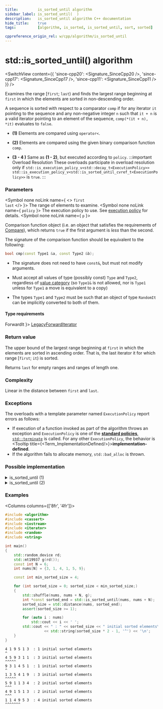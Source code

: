 ```yaml
---
title:         is_sorted_until algorithm
sidebar_label: is_sorted_until(  )
description:   is_sorted_until algorithm C++ documentation
hide_title:    true
tags:          [algorithm, is_sorted, is_sorted_until, sort, sorted]

cppreference_origin_rel: w/cpp/algorithm/is_sorted_until
---
```



<!-- Terms -->


<!----------------- Codes ---------------------->


# std::is_sorted_until() algorithm

<SwitchView content={{
  'since-cpp20': <Signature_SinceCpp20 />,
  'since-cpp17': <Signature_SinceCpp17 />,
  'since-cpp11': <Signature_SinceCpp11 />
}} />

Examines the range [`first`; `last`) and finds the largest range beginning at `first` in which the elements are sorted in non-descending order.

A sequence is sorted with respect to a comparator `comp` if for any iterator `it` pointing to the sequence
and any non-negative integer `n` such that `it + n` is a valid iterator pointing to an element of the sequence,
`comp(*(it + n), *it)` evaluates to `false`.

- **(1)** Elements are compared using `operator<`.

- **(2)** Elements are compared using the given binary comparison function `comp`.

- **(3 - 4 )** Same as **(1 - 2)**, but executed according to `policy`.
	:::important Overload Resolution
	These overloads participate in overload resolution only if
	<Until v='cpp20'> <code>std::is_execution_policy_v&lt;std::decay_t&lt;ExecutionPolicy&gt;&gt;</code> </Until> <Since v='cpp20'> <code>std::is_execution_policy_v&lt;std::is_sorted_until_cvref_t&lt;ExecutionPolicy&gt;&gt;</code> </Since> is <code>true</code>.
	:::

### Parameters

<SymbolTable>

  <Symbol none noLink name={ <> <code>first</code> <br/> <code>last</code> </> }>
    The range of elements to examine.
  </Symbol>
  <Symbol none noLink name={ <code>policy</code> }>
    The execution policy to use. See <a href="#">execution policy</a> for details.
  </Symbol>
  <Symbol none noLink name={ <code>p</code> }>

Comparison function object (i.e. an object that satisfies the requirements of [Compare](/docs/named_req/Compare)),
which returns `true` if the first argument is *less* than the second.

The signature of the comparison function should be equivalent to the following:
```cpp
bool cmp(const Type1 &a, const Type2 &b);
```
- The signature does not need to have `const&`, but must not modify arguments.
- Must accept all values of type (possibly const) `Type` and `Type2`, regardless of [value category](#) (so `Type1&` is not allowed, <Since v='cpp11'>nor is <code>Type1</code> unless for <code>Type1</code> a move is equivalent to a copy</Since>)
- The types `Type1` and `Type2` must be such that an object of type `RandomIt` can be implicitly converted to both of them.


  </Symbol>

</SymbolTable>

#### Type requirements

<SymbolTable>
  <Symbol none noLink name={ <code>ForwardIt</code> }>
    <a href="/docs/named_req/LegacyForwardIterator">LegacyForwardIterator</a>
  </Symbol>
</SymbolTable>

### Return value

The upper bound of the largest range beginning at `first` in which the elements are sorted in ascending order. That is, the last iterator it for which range [`first`; `it`) is sorted.

Returns `last` for empty ranges and ranges of length one.

### Complexity

Linear in the distance between `first` and `last`.

### Exceptions

The overloads with a template parameter named `ExecutionPolicy` report errors as follows:
- If execution of a function invoked as part of the algorithm throws an exception and `ExecutionPolicy` is one of the [**standard policies**](#), [`std::terminate`](#) is called.
	For any other `ExecutionPolicy`, the behavior is <Tooltip title={<Term_ImplementationDefined/>}>**implementation-defined**</Tooltip>.
- If the algorithm fails to allocate memory, `std::bad_alloc` is thrown.

### Possible implementation

<details>
<summary>is_sorted_until (1)</summary>

```cpp
template<class ForwardIt>
constexpr //< since C++20
ForwardIt is_sorted_until(ForwardIt first, ForwardIt last)
{
    return std::is_sorted_until(first, last, std::less<>());
}
```

</details>

<details>
<summary>is_sorted_until (2)</summary>

```cpp
template<class ForwardIt, class Compare>
constexpr //< since C++20
ForwardIt is_sorted_until(ForwardIt first, ForwardIt last, Compare comp)
{
    if (first != last)
    {
        ForwardIt next = first;
        while (++next != last)
        {
            if (comp(*next, *first))
                return next;
            first = next;
        }
    }
    return last;
}
```

</details>

### Examples

<Columns columns={['8fr', '4fr']}>
<div>

```cpp title='Main.cpp' showLineNumbers
#include <algorithm>
#include <cassert>
#include <iostream>
#include <iterator>
#include <random>
#include <string>

int main()
{
    std::random_device rd;
    std::mt19937 g(rd());
    const int N = 6;
    int nums[N] = {3, 1, 4, 1, 5, 9};

    const int min_sorted_size = 4;

    for (int sorted_size = 0; sorted_size < min_sorted_size;)
    {
        std::shuffle(nums, nums + N, g);
        int *const sorted_end = std::is_sorted_until(nums, nums + N);
        sorted_size = std::distance(nums, sorted_end);
        assert(sorted_size >= 1);

        for (auto i : nums)
            std::cout << i << ' ';
        std::cout << " : " << sorted_size << " initial sorted elements\n"
                  << std::string(sorted_size * 2 - 1, '^') << '\n';
    }
}
```

</div>
<div>

```plaintext title="Possible output"
4 1 9 5 1 3  : 1 initial sorted elements
^
4 5 9 3 1 1  : 3 initial sorted elements
^^^^^
9 3 1 4 5 1  : 1 initial sorted elements
^
1 3 5 4 1 9  : 3 initial sorted elements
^^^^^
5 9 1 1 3 4  : 2 initial sorted elements
^^^
4 9 1 5 1 3  : 2 initial sorted elements
^^^
1 1 4 9 5 3  : 4 initial sorted elements
^^^^^^^
```

</div>
</Columns>
